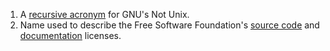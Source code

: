#A [[recursive acronym]] for GNU's Not Unix.
#Name used to describe the Free Software Foundation's [[source code]] and [[document]]ation licenses.